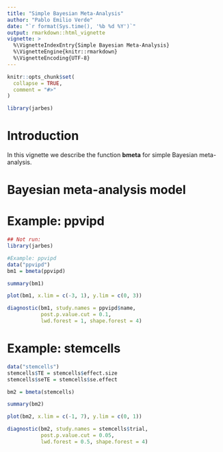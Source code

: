 ---
title: "Simple Bayesian Meta-Analysis"
author: "Pablo Emilio Verde"
date: "`r format(Sys.time(), '%b %d %Y')`"
output: rmarkdown::html_vignette
vignette: >
  %\VignetteIndexEntry{Simple Bayesian Meta-Analysis}
  %\VignetteEngine{knitr::rmarkdown}
  %\VignetteEncoding{UTF-8}
---

```{r, include = FALSE}
knitr::opts_chunk$set(
  collapse = TRUE,
  comment = "#>"
)
```

```{r setup}
library(jarbes)
```

# Introduction

In this vignette we describe the function **bmeta** for
simple Bayesian meta-analysis.


# Bayesian meta-analysis model


# Example: ppvipd

```{r}
## Not run: 
library(jarbes)

#Example: ppvipd
data("ppvipd")
bm1 = bmeta(ppvipd)

```


```{r}
summary(bm1)
```



```{r}
plot(bm1, x.lim = c(-3, 1), y.lim = c(0, 3))
```


```{r}

diagnostic(bm1, study.names = ppvipd$name, 
           post.p.value.cut = 0.1,
           lwd.forest = 1, shape.forest = 4)
```



# Example: stemcells


```{r}
data("stemcells")
stemcells$TE = stemcells$effect.size
stemcells$seTE = stemcells$se.effect
```


```{r}
bm2 = bmeta(stemcells)
```


```{r}
summary(bm2)
```


```{r}
plot(bm2, x.lim = c(-1, 7), y.lim = c(0, 1))
```


```{r}
diagnostic(bm2, study.names = stemcells$trial,
           post.p.value.cut = 0.05,
           lwd.forest = 0.5, shape.forest = 4)
```




